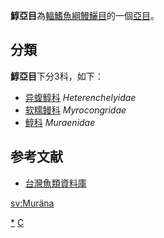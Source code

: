 {{Automatic taxobox
| taxon = Muraenoidei
| authority = 
| subdivision_ranks = [[科|科]]
| subdivision =
*見內文
}}

'''鯙亞目'''為[[輻鰭魚綱|輻鰭魚綱]][[鰻鱺目|鰻鱺目]]的一個[[亞目|亞目]]。

==分類==
'''鯙亞目'''下分3科，如下：
*[[异蝮鯙科|异蝮鯙科]] ''Heterenchelyidae''
*[[软糯鳗科|软糯鳗科]] ''Myrocongridae''
*[[鯙科|鯙科]] ''Muraenidae''

==参考文献==
*[http://fishdb.sinica.edu.tw/ 台灣魚類資料庫] {{Wayback|url=http://fishdb.sinica.edu.tw/ |date=20160304193340 }}
{{鰻魚}}
{{taxonbar}}
[[Category:鯙亞目|*]]
[[Category:鰻鱺目|C]]

[[sv:Muräna|sv:Muräna]]